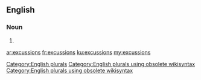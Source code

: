 ==English==

===Noun===
{{head|en}}

# {{plural of|excussion}}

[[Category:English plurals]][[Category:English plurals using obsolete wikisyntax]][[Category:English plurals using obsolete wikisyntax]]

[[ar:excussions]]
[[fr:excussions]]
[[ku:excussions]]
[[my:excussions]]